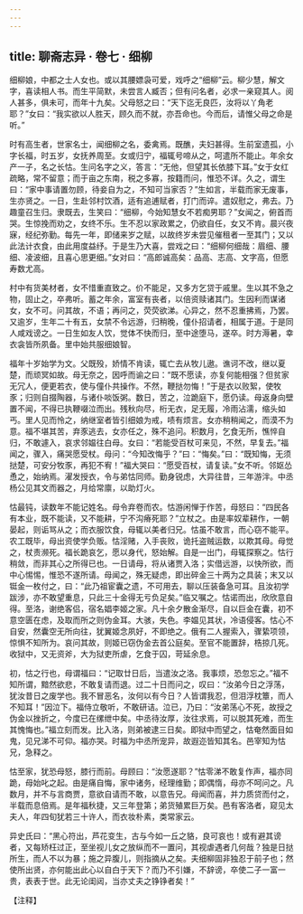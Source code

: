 ```yaml
---
---
---
```

title: 聊斋志异 · 卷七 · 细柳
---

细柳娘，中都之士人女也。或以其腰嫖袅可爱，戏呼之“细柳”云。柳少慧，解文字，喜读相人书。而生平简默，未尝言人臧否；但有问名者，必求一亲窥其人。阅人甚多，俱未可，而年十九矣。父母怒之曰：“天下迄无良匹，汝将以丫角老耶？”女曰：“我实欲以人胜天，顾久而不就，亦吾命也。今而后，请惟父母之命是听。”

时有高生者，世家名士，闻细柳之名，委禽焉。既醮，夫妇甚得。生前室遗孤，小字长福，时五岁，女抚养周至。女或归宁，福辄号啼从之，呵遣所不能止。年余女产一子，名之长怙。生问名字之义，答言：“无他，但望其长依膝下耳。”女于女红疏略，常不留意；而于亩之东南，税之多寡，按籍而问，惟恐不详。久之，谓生曰：“家中事请置勿顾，待妾自为之，不知可当家否？”生如言，半载而家无废事，生亦贤之。一日，生赴邻村饮酒，适有追逋赋者，打门而谇。遣奴慰之，弗去。乃趣童召生归。隶既去，生笑曰：“细柳，今始知慧女不若痴男耶？”女闻之，俯首而哭。生惊挽而劝之，女终不乐。生不忍以家政累之，仍欲自任，女又不肯。晨兴夜寐，经纪弥勤。每先一年，即储来岁之赋，以故终岁未尝见催租者一至其门；又以此法计衣食，由此用度益纾。于是生乃大喜，尝戏之曰：“细柳何细哉：眉细、腰细、凌波细，且喜心思更细。”女对曰：“高郎诚高矣：品高、志高、文字高，但愿寿数尤高。

村中有货美材者，女不惜重直致之。价不能足，又多方乞贷于戚里。生以其不急之物，固止之，卒弗听。蓄之年余，富室有丧者，以倍资赎诸其门。生因利而谋诸女，女不可。问其故，不语；再问之，荧荧欲涕。心异之，然不忍重拂焉，乃罢。又逾岁，生年二十有五，女禁不令远游，归稍晚，僮仆招请者，相属于道。于是同人咸戏谤之。一日生如友人饮，觉体不快而归，至中途堕马，遂卒。时方溽暑，幸衣衾皆所夙备。里中始共服细娘智。

福年十岁始学为文。父既殁，娇情不肯读，辄亡去从牧儿遨。谯诃不改，继以夏楚，而顽冥如故。母无奈之，因呼而谕之曰：“既不愿读，亦复何能相强？但贫家无冗人，便更若衣，使与僮仆共操作。不然，鞭挞勿悔！”于是衣以败絮，使牧豕；归则自掇陶器，与诸仆啖饭粥。数日，苦之，泣跪庭下，愿仍读。母返身向壁置不闻，不得已执鞭啜泣而出。残秋向尽，桁无衣，足无履，冷雨沾濡，缩头如丐。里人见而怜之，纳继室者皆引细娘为戒，啧有烦言。女亦稍稍闻之，而漠不为意。福不堪其苦，弃豕逃去，女亦任之，殊不追问。积数月，乞食无所，憔悴自归，不敢遽入，哀求邻媪往白母。女曰：“若能受百杖可来见，不然，早复去。”福闻之，骤入，痛哭愿受杖。母问：“今知改悔乎？”曰：“悔矣。”曰：“既知悔，无须挞楚，可安分牧豕，再犯不宥！”福大哭曰：“愿受百杖，请复读。”女不听。邻妪怂恿之，始纳焉。濯发授衣，令与弟怙同师。勤身锐虑，大异往昔，三年游泮。中丞杨公见其文而器之，月给常廪，以助灯火。

怙最钝，读数年不能记姓名。母令弃卷而农。怙游闲惮于作苦，母怒曰：“四民各有本业，既不能读，又不能耕，宁不沟瘠死耶？”立杖之。由是率奴辈耕作，一朝晏起，则诟骂从之；而衣服饮食，母辄以美者归兄。怙虽不敢言，而心窃不能平。农工既毕，母出资使学负贩。怙淫赌，入手丧败，诡托盗贼运数，以欺其母。母觉之，杖责濒死。福长跪哀乞，愿以身代，怒始解。自是一出门，母辄探察之。怙行稍敛，而非其心之所得已也。一日请母，将从诸贾入洛；实借远游，以快所欲，而中心惕惕，惟恐不遂所请。母闻之，殊无疑虑，即出碎金三十两为之具装；末又以铤金一枚付之，曰：“此乃祖宦囊之遗，不可用去，聊以压装备急可耳。且汝初学跋涉，亦不敢望重息，只此三十金得无亏负足矣。”临又嘱之。怙诺而出，欣欣意自得。至洛，谢绝客侣，宿名娼李姬之家。凡十余夕散金渐尽，自以巨金在囊，初不意空匮在虑，及取而所之则伪金耳。大骇，失色。李媪见其状，冷语侵客。怙心不自安，然囊空无所向往，犹翼姬念夙好，不即绝之。俄有二人握索入，骤絷项领，惊惧不知所为。哀问其故，则姬已窃伪金去首公庭矣。至官不能置辞，梏掠几死。收狱中，又无资斧，大为狱吏所虐，乞食于囚，苛延余息。

初，怙之行也，母谓福曰：“记取廿日后，当遣汝之洛。我事烦，恐忽忘之。”福不知所谓，黯然欲悲，不敢复请而退。过二十日而问之，叹曰：“汝弟今日之浮荡，犹汝昔日之废学也。我不冒恶名，汝何以有今日？人皆谓我忍，但泪浮枕簟，而人不知耳！”因泣下。福侍立敬听，不敢研诘。泣已，乃曰：“汝弟荡心不死，故授之伪金以挫折之，今度已在缧绁中矣。中丞待汝厚，汝往求焉，可以脱其死难，而生其愧悔也。”福立刻而发。比入洛，则弟被逮三日矣。即狱中而望之，怙奄然面目如鬼，见兄涕不可仰。福亦哭。时福为中丞所宠异，故遐迩皆知其名。邑宰知为怙兄，急释之。

怙至家，犹恐母怒，膝行而前。母顾曰：“汝愿遂耶？”怙零涕不敢复作声，福亦同跪，母始叱之起。由是痛自悔，家中诸务，经理维勤；即偶惰，母亦不呵问之。凡数月，并不与言商贾，意欲自请而不敢，以意告兄。母闻而喜，并力质贷而付之，半载而息倍焉。是年福秋捷，又三年登第；弟货殖累巨万矣。邑有客洛者，窥见太夫人，年四旬犹若三十许人，而衣妆朴素，类常家云。

异史氏曰：“黑心符出，芦花变生，古与今如一丘之貉，良可哀也！或有避其谤者，又每矫枉过正，至坐视儿女之放纵而不一置问，其视虐遇者几何哉？独是日挞所生，而人不以为暴；施之异腹儿，则指摘从之矣。夫细柳固非独忍于前子也；然使所出贤，亦何能出此心以自白于天下？而乃不引嫌，不辞谤，卒使二子一富一贵，表表于世。此无论闺闼，当亦丈夫之铮铮者矣！”

【注释】

